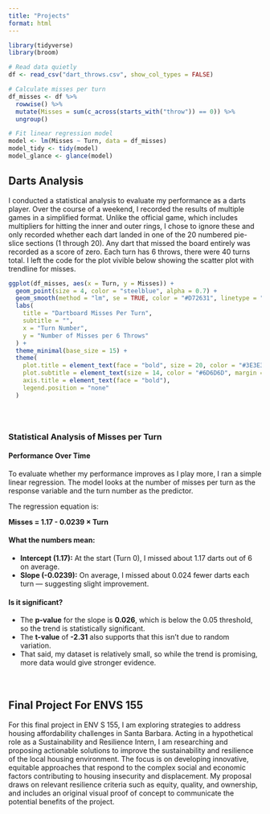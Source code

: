 ```yaml
---
title: "Projects"
format: html
---
```


```r
library(tidyverse)
library(broom)

# Read data quietly
df <- read_csv("dart_throws.csv", show_col_types = FALSE)

# Calculate misses per turn
df_misses <- df %>%
  rowwise() %>%
  mutate(Misses = sum(c_across(starts_with("throw")) == 0)) %>%
  ungroup()

# Fit linear regression model
model <- lm(Misses ~ Turn, data = df_misses)
model_tidy <- tidy(model)
model_glance <- glance(model)

```


<h2>Darts Analysis</h2>

I conducted a statistical analysis to evaluate my performance as a darts player. Over the course of a weekend, I recorded the results of multiple games in a simplified format. Unlike the official game, which includes multipliers for hitting the inner and outer rings, I chose to ignore these and only recorded whether each dart landed in one of the 20 numbered pie-slice sections (1 through 20). Any dart that missed the board entirely was recorded as a score of zero. Each turn has 6 throws, there were 40 turns total. I left the code for the plot vivible below showing the scatter plot with trendline for misses. 

```r

ggplot(df_misses, aes(x = Turn, y = Misses)) +
  geom_point(size = 4, color = "steelblue", alpha = 0.7) +
  geom_smooth(method = "lm", se = TRUE, color = "#D72631", linetype = "dashed", size = 1) +
  labs(
    title = "Dartboard Misses Per Turn",
    subtitle = "",
    x = "Turn Number",
    y = "Number of Misses per 6 Throws"
  ) +
  theme_minimal(base_size = 15) +
  theme(
    plot.title = element_text(face = "bold", size = 20, color = "#3E3E3E"),
    plot.subtitle = element_text(size = 14, color = "#6D6D6D", margin = margin(b = 10)),
    axis.title = element_text(face = "bold"),
    legend.position = "none"
  )


```

<div style="margin: 4rem 0;"></div>

### Statistical Analysis of Misses per Turn

#### Performance Over Time

To evaluate whether my performance improves as I play more, I ran a simple linear regression. The model looks at the number of misses per turn as the response variable and the turn number as the predictor.

The regression equation is:

**Misses = 1.17 - 0.0239 × Turn**

#### What the numbers mean:

- **Intercept (1.17):** At the start (Turn 0), I missed about 1.17 darts out of 6 on average.
- **Slope (-0.0239):** On average, I missed about 0.024 fewer darts each turn — suggesting slight improvement.

#### Is it significant?

- The **p-value** for the slope is **0.026**, which is below the 0.05 threshold, so the trend is statistically significant.
- The **t-value** of **-2.31** also supports that this isn't due to random variation.
- That said, my dataset is relatively small, so while the trend is promising, more data would give stronger evidence.

<div style="margin: 4rem 0;"></div>

<h2>Final Project For ENVS 155</h2>

For this final project in ENV S 155, I am exploring strategies to address housing affordability challenges in Santa Barbara. Acting in a hypothetical role as a Sustainability and Resilience Intern, I am researching and proposing actionable solutions to improve the sustainability and resilience of the local housing environment. The focus is on developing innovative, equitable approaches that respond to the complex social and economic factors contributing to housing insecurity and displacement. My proposal draws on relevant resilience criteria such as equity, quality, and ownership, and includes an original visual proof of concept to communicate the potential benefits of the project.




